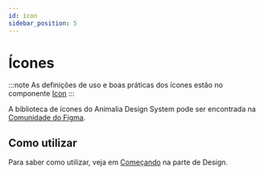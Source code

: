 ```yaml
---
id: icon
sidebar_position: 5
---
```



# Ícones

:::note
As definições de uso e boas práticas dos ícones estão no componente [Icon](/docs/components/icon)
:::

A biblioteca de ícones do Animalia Design System pode ser encontrada na [Comunidade do Figma](https://www.figma.com/community/file/1114553683999354347).

<LiveDemoFigma react="https://www.figma.com/embed?embed_host=share&url=https%3A%2F%2Fwww.figma.com%2Ffile%2Fty9BsTB5hceY5CrrdxMLcW%2FAnimalia-DS-%257C-Icons%3Fnode-id%3D740%253A14" />


## Como utilizar

Para saber como utilizar, veja em [Começando](/docs/about/getting-started-design) na parte de Design.
